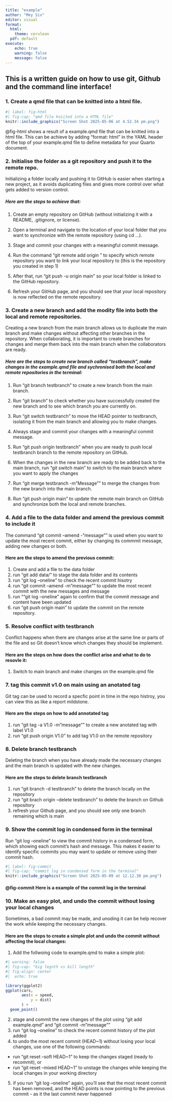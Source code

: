 ```yaml
---
title: "example"
author: "Mey Siv"
editor: visual
format: 
  html: 
    theme: cerulean
  pdf: default
execute:
    echo: true
    warning: false
    message: false
---
```


## This is a written guide on how to use git, Github and the command line interface!

### 1. Create a qmd file that can be knitted into a html file.

```r
#| label: fig-html
#| fig-cap: "qmd file kniited into a HTML file"
knitr::include_graphics("Screen Shot 2025-05-06 at 4.52.34 pm.png")

```

@fig-html shows a result of a example.qmd file that can be knitted into a html file. This can be achieve by adding "format: html" in the YAML header of the top of your example.qmd file to define metadata for your Quarto document.


### 2. Initialise the folder as a git repository and push it to the remote repo.

Initializing a folder locally and pushing it to GitHub is easier when starting a new project, as it avoids duplicating files and gives more control over what gets added to version control.

##### Here are the steps to achieve that:

1.  Create an empty repository on GitHub (without initializing it with a README, .gitignore, or license).

2.  Open a terminal and navigate to the location of your local folder that you want to synchronize with the remote repository (using cd ...).

3.  Stage and commit your changes with a meaningful commit message.

4.  Run the command "git remote add origin <your SSH URL from the remote repo>" to specify which remote repository you want to link your local repository to (this is the repository you created in step 1)

5.  After that, run "git push -u origin main" so your local folder is linked to the GitHub repository.

6.  Refresh your GitHub page, and you should see that your local repository is now reflected on the remote repository.


### 3. Create a new branch and add the modity file into both the local and remote repositories.

Creating a new branch from the main branch allows us to duplicate the main branch and make changes without affecting other branches in the repository. When collaborating, it is important to create branches for changes and merge them back into the main branch when the collaborators are ready.

##### Here are the steps to create new branch called "testbranch", make changes in the example.qmd file and sychronised both the local and remote repositories in the terminal:

1.  Run "git branch testbranch" to create a new branch from the main branch.

2.  Run "git branch" to check whether you have successfully created the new branch and to see which branch you are currently on.

3.  Run "git switch testbranch" to move the HEAD pointer to testbranch, isolating it from the main branch and allowing you to make changes.

4.  Always stage and commit your changes with a meaningful commit message.

5.  Run "git push origin testbranch" when you are ready to push local testbranch branch to the remote repository on GitHub.

6.  When the changes in the new branch are ready to be added back to the main branch, run "git switch main" to switch to the main branch where you want to apply the changes

7.  Run "git merge testbranch -m "Message"" to merge the changes from the new branch into the main branch.

8.  Run "git push origin main" to update the remote main branch on GitHub and synchronize both the local and remote branches.


### 4. Add a file to the data folder and amend the previous commit to include it

The command "git commit --amend -"message"" is used when you want to update the most recent commit, either by changing its commmit message, adding new changes or both. 

#### Here are the steps to amend the previous commit: 
1. Create and add a file to the data folder 
2. run "git add data/" to stage the data folder and its contents
3. run "git log --oneline" to check the recent commit hisotry
4. run "git commit --amend -m "message"" to update the most recent commit with the new messages and message
5. run ""git log --oneline" again to confirm that the commit message and content have been updated 
6. run "git push origin main" to update the commit on the remote repository. 


### 5. Resolve conflict with testbranch

Conflict happens when there are changes arise at the same line or parts of the file and so Git doesn't know which changes they should be implement.

#### Here are the steps on how does the conflict arise and what to do to resovle it:

1.  Switch to main branch and make changes on the example.qmd file














### 7. tag this commit v1.0 on main using an anotated tag 

Git tag can be used to record a specfic point in time in the repo histroy, you can view this as like a report mildstone.  

#### Here are the steps on how to add annotated tag 
1. run "git tag -a V1.0 -m "message"" to create a new anotated tag with label V1.0
2. run "git push origin V1.0" to add tag V1.0 on the remote repository  


### 8. Delete branch testbranch

Deleting the branch when you have already made the necessary changes and the main branch is updated with the new changes. 

#### Here are the steps to delete branch testbranch
1. run "git branch -d testbranch" to delete the branch locally on the repository 
2. run "git brach origin --delete testbranch" to delete the branch on Github repository
3. refresh your Github page, and you should see only one branch remaining which is main 


### 9. Show the commit log in condensed form in the terminal 

Run "git log --oneline" to view the commit history in a condensed form, which showing each commit’s hash and message. This makes it easier to identify specific commits you may want to update or remove using their commit hash.


```r
#| label: fig-commit
#| fig-cap: "commit log in condensed form in the terminal"
knitr::include_graphics("Screen Shot 2025-05-09 at 12.12.30 pm.png")

```

#### @fig-commit Here is a example of the commit log in the terminal 


### 10. Make an easy plot, and undo the commit without losing your local changes 

Sometimes, a bad commit may be made, and unoding it can be help recover the work while keeping the necessary changes. 

#### Here are the steps to create a simple plot and undo the commit without affecting the local changes:

1. Add the follwoing code to example.qmd to make a simple plot: 
```r

#| warning: false 
#| fig-cap: "big legnth vs bill length"
#| fig-align: center
#|  echo: true

library(ggplot2)
ggplot(cars, 
       aes(x = speed, 
           y = dist)
       ) +
  geom_point()
```

2. stage and commit the new changes of the plot using "git add example.qmd" and "git commit -m "message""
3. run "git log --oneline" to check the recent commit history of the plot added 
4. to undo the most recent commit (HEAD~1) without losing your local changes, use one of the following commands:
* run "git reset --soft HEAD~1" to keep the changes staged (ready to recommit), or 
* run "git reset --mixed HEAD~1" to unstage the changes while keeping the local changes in your working directory 
5. if you run "git log --oneline" again, you'll see that the most recent commit has been removed, and the HEAD points is now pointing to the previous commit - as it the last commit never happened


